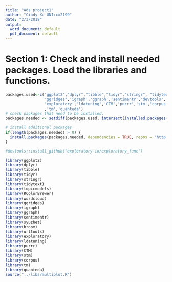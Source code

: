 ```yaml
---
title: "Ads project1"
author: "Cindy Xu UNI:cx2199"
date: "2/3/2018"
output:
  word_document: default
  pdf_document: default
---
```

# Section 1: Check and install needed packages. Load the libraries and functions. 

```r
packages.used<-c("ggplot2","dplyr","tibble","tidyr","stringr", "tidytext","topicmodels","wordcloud",
                 "ggridges",'igraph','ggraph','sentimentr',"devtools",
                 'exploratory',"ldatuning",'CTM','purrr','stm','corpus'
                 ,'tm','quanteda')
# check packages that need to be installed.
packages.needed <- setdiff(packages.used, intersect(installed.packages()[,1], packages.used))

# install additional packages
if(length(packages.needed) > 0) {
  install.packages(packages.needed, dependencies = TRUE, repos = 'http://cran.us.r-project.org')
}

#devtools::install_github("exploratory-io/exploratory_func")

library(ggplot2)
library(dplyr)
library(tibble)
library(tidyr)
library(stringr)
library(tidytext)
library(topicmodels)
library(RColorBrewer)
library(wordcloud)
library(ggridges)
library(igraph)
library(ggraph)
library(sentimentr)
library(syuzhet)
library(broom)
library(urltools)
library(exploratory)
library(ldatuning)
library(purrr)
library(CTM)
library(stm)
library(corpus)
library(tm)
library(quanteda)
source("../libs/multiplot.R")
```

